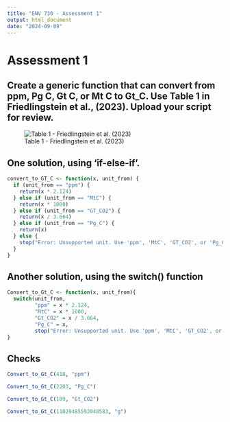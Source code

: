 ```yaml
---
title: "ENV 730 - Assessment 1"
output: html_document
date: "2024-09-09"
---
```


# Assessment 1
## Create a generic function that can convert from ppm, Pg C, Gt C, or Mt C to Gt_C. Use Table 1 in Friedlingstein et al., (2023). Upload your script for review.

![Table 1 - Friedlingstein et al. (2023)](Table 1.png)
 
## One solution, using 'if-else-if'.
 
```r

convert_to_GT_C <- function(x, unit_from) {
  if (unit_from == "ppm") {
    return(x * 2.124)
  } else if (unit_from == "MtC") {
    return(x * 1000)
  } else if (unit_from == "GT_CO2") {
    return(x / 3.664)
  } else if (unit_from == "Pg_C") {
    return(x)
  } else {
    stop("Error: Unsupported unit. Use 'ppm', 'MtC', 'GT_CO2', or 'Pg_C'.")
  }
}

```


## Another solution, using the switch() function

```r

Convert_to_Gt_C <- function(x, unit_from){
  switch(unit_from,
         "ppm" = x * 2.124,
         "MtC" = x * 1000,
         "Gt_CO2" = x / 3.664,
         "Pg_C" = x,
         stop("Error: Unsupported unit. Use 'ppm', 'MtC', 'GT_CO2', or 'Pg_C'."))
}

```

## Checks

```r

Convert_to_Gt_C(418, "ppm")

Convert_to_Gt_C(2203, "Pg_C")

Convert_to_Gt_C(189, "Gt_CO2")

Convert_to_Gt_C(11029485592048583, "g")

```
